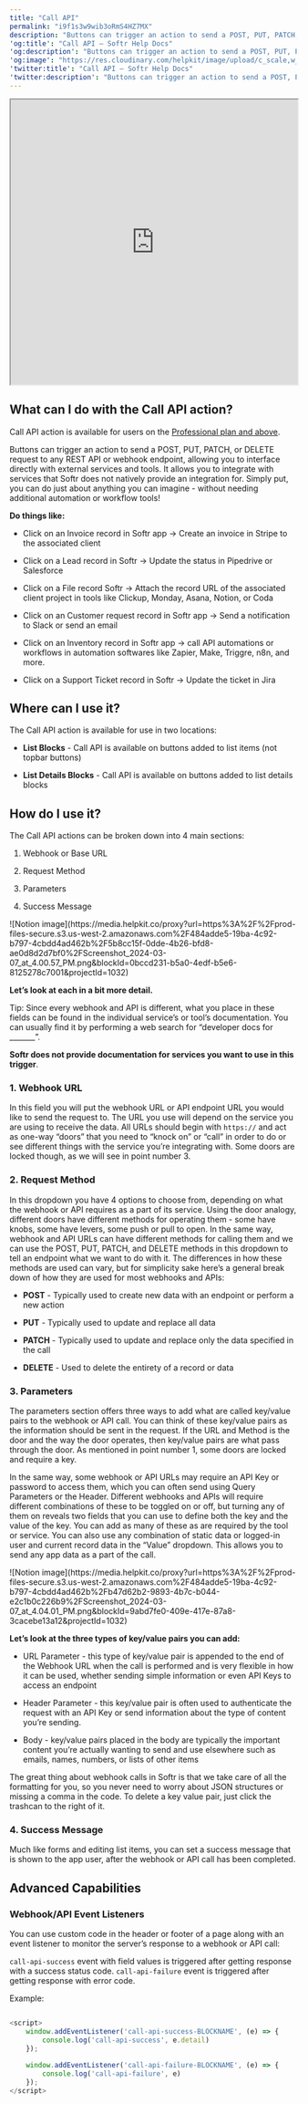 ```yaml
---
title: "Call API"
permalink: "i9f1s3w9wib3oRmS4HZ7MX"
description: "Buttons can trigger an action to send a POST, PUT, PATCH, or DELETE request to any REST API or webhook endpoint, allowing you to interface directly with external services and tools."
'og:title': "Call API – Softr Help Docs"
'og:description': "Buttons can trigger an action to send a POST, PUT, PATCH, or DELETE request to any REST API or webhook endpoint, allowing you to interface directly with external services and tools."
'og:image': "https://res.cloudinary.com/helpkit/image/upload/c_scale,w_700,q_auto/v1674219840/softrdocs_meta_OG_Image_Url_258f31c013.png"
'twitter:title': "Call API – Softr Help Docs"
'twitter:description': "Buttons can trigger an action to send a POST, PUT, PATCH, or DELETE request to any REST API or webhook endpoint, allowing you to interface directly with external services and tools."
---
```

<iframe src="https://www.youtube.com/embed/TmMGc8v9_AU?rel=0" width="100%" height="500px" title="YouTube video"></iframe>

## What can I do with the Call API action?

<Note>Call API action is available for users on the [Professional plan and above](https://www.softr.io/pricing).</Note>

Buttons can trigger an action to send a POST, PUT, PATCH, or DELETE request to any REST API or webhook endpoint, allowing you to interface directly with external services and tools. It allows you to integrate with services that Softr does not natively provide an integration for. Simply put, you can do just about anything you can imagine - without needing additional automation or workflow tools!

**Do things like:**

* Click on an Invoice record in Softr app → Create an invoice in Stripe to the associated client

* Click on a Lead record in Softr → Update the status in Pipedrive or Salesforce

* Click on a File record Softr → Attach the record URL of the associated client project in tools like Clickup, Monday, Asana, Notion, or Coda

* Click on an Customer request record in Softr app → Send a notification to Slack or send an email

* Click on an Inventory record in Softr app → call API automations or workflows in automation softwares like Zapier, Make, Triggre, n8n, and more.

* Click on a Support Ticket record in Softr → Update the ticket in Jira

## Where can I use it?

The Call API action is available for use in two locations:

* **List Blocks** - Call API is available on buttons added to list items (not topbar buttons)

* **List Details Blocks** - Call API is available on buttons added to list details blocks

## How do I use it?

The Call API actions can be broken down into 4 main sections:

1. Webhook or Base URL

2. Request Method

3. Parameters

4. Success Message
<Frame>![Notion image](https://media.helpkit.co/proxy?url=https%3A%2F%2Fprod-files-secure.s3.us-west-2.amazonaws.com%2F484adde5-19ba-4c92-b797-4cbdd4ad462b%2F5b8cc15f-0dde-4b26-bfd8-ae0d8d2d7bf0%2FScreenshot_2024-03-07_at_4.00.57_PM.png&blockId=0bccd231-b5a0-4edf-b5e6-8125278c7001&projectId=1032)</Frame>

**Let’s look at each in a bit more detail.**

<Tip>
Tip: Since every webhook and API is different, what you place in these fields can be found in the individual service’s or tool’s documentation. You can usually find it by performing a web search for “developer docs for _______”.

**Softr does not provide documentation for services you want to use in this trigger**.
</Tip>

### 1. Webhook URL

In this field you will put the webhook URL or API endpoint URL you would like to send the request to. The URL you use will depend on the service you are using to receive the data. All URLs should begin with `https://` and act as one-way “doors” that you need to “knock on” or “call” in order to do or see different things with the service you’re integrating with. Some doors are locked though, as we will see in point number 3.

### 2. Request Method

In this dropdown you have 4 options to choose from, depending on what the webhook or API requires as a part of its service. Using the door analogy, different doors have different methods for operating them - some have knobs, some have levers, some push or pull to open. In the same way, webhook and API URLs can have different methods for calling them and we can use the POST, PUT, PATCH, and DELETE methods in this dropdown to tell an endpoint what we want to do with it. The differences in how these methods are used can vary, but for simplicity sake here’s a general break down of how they are used for most webhooks and APIs:

* **POST** - Typically used to create new data with an endpoint or perform a new action

* **PUT** - Typically used to update and replace all data

* **PATCH** - Typically used to update and replace only the data specified in the call

* **DELETE** - Used to delete the entirety of a record or data

### 3. Parameters

The parameters section offers three ways to add what are called key/value pairs to the webhook or API call. You can think of these key/value pairs as the information should be sent in the request. If the URL and Method is the door and the way the door operates, then key/value pairs are what pass through the door. As mentioned in point number 1, some doors are locked and require a key.

In the same way, some webhook or API URLs may require an API Key or password to access them, which you can often send using Query Parameters or the Header. Different webhooks and APIs will require different combinations of these to be toggled on or off, but turning any of them on reveals two fields that you can use to define both the key and the value of the key. You can add as many of these as are required by the tool or service. You can also use any combination of static data or logged-in user and current record data in the “Value” dropdown. This allows you to send any app data as a part of the call.
<Frame>![Notion image](https://media.helpkit.co/proxy?url=https%3A%2F%2Fprod-files-secure.s3.us-west-2.amazonaws.com%2F484adde5-19ba-4c92-b797-4cbdd4ad462b%2Fb47d62b2-9893-4b7c-b044-e2c1b0c226b9%2FScreenshot_2024-03-07_at_4.04.01_PM.png&blockId=9abd7fe0-409e-417e-87a8-3cacebe13a12&projectId=1032)</Frame>

**Let’s look at the three types of key/value pairs you can add:**

* URL Parameter - this type of key/value pair is appended to the end of the Webhook URL when the call is performed and is very flexible in how it can be used, whether sending simple information or even API Keys to access an endpoint

* Header Parameter - this key/value pair is often used to authenticate the request with an API Key or send information about the type of content you’re sending.

* Body - key/value pairs placed in the body are typically the important content you’re actually wanting to send and use elsewhere such as emails, names, numbers, or lists of other items

The great thing about webhook calls in Softr is that we take care of all the formatting for you, so you never need to worry about JSON structures or missing a comma in the code. To delete a key value pair, just click the trashcan to the right of it.

### 4. Success Message

Much like forms and editing list items, you can set a success message that is shown to the app user, after the webhook or API call has been completed.

## Advanced Capabilities

### Webhook/API Event Listeners

You can use custom code in the header or footer of a page along with an event listener to monitor the server’s response to a webhook or API call:

`call-api-success` event with field values is triggered after getting response with a success status code.
`call-api-failure` event is triggered after getting response with error code.

Example:

```javascript

<script>
	window.addEventListener('call-api-success-BLOCKNAME', (e) => {
		console.log('call-api-success', e.detail)
	});
	
	window.addEventListener('call-api-failure-BLOCKNAME', (e) => {
		console.log('call-api-failure', e)
	});
</script>
```